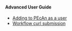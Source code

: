 #### Advanced User Guide {#advanced-user}


- [Adding to PEcAn as a user](#adding-to-pecan)
- [Workflow curl submission](#web-curl-submission)